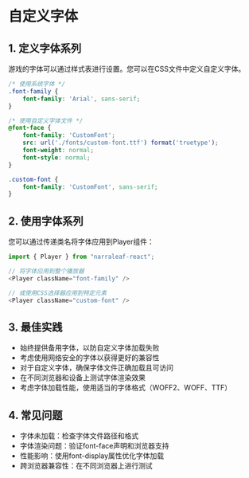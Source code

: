 # 自定义字体

## 1. 定义字体系列

游戏的字体可以通过样式表进行设置。您可以在CSS文件中定义自定义字体。

```css
/* 使用系统字体 */
.font-family {
    font-family: 'Arial', sans-serif;
}

/* 使用自定义字体文件 */
@font-face {
    font-family: 'CustomFont';
    src: url('./fonts/custom-font.ttf') format('truetype');
    font-weight: normal;
    font-style: normal;
}

.custom-font {
    font-family: 'CustomFont', sans-serif;
}
```

## 2. 使用字体系列

您可以通过传递类名将字体应用到Player组件：

```typescript
import { Player } from "narraleaf-react";

// 将字体应用到整个播放器
<Player className="font-family" />

// 或使用CSS选择器应用到特定元素
<Player className="custom-font" />
```

## 3. 最佳实践

- 始终提供备用字体，以防自定义字体加载失败
- 考虑使用网络安全的字体以获得更好的兼容性
- 对于自定义字体，确保字体文件正确加载且可访问
- 在不同浏览器和设备上测试字体渲染效果
- 考虑字体加载性能，使用适当的字体格式（WOFF2、WOFF、TTF）

## 4. 常见问题

- 字体未加载：检查字体文件路径和格式
- 字体渲染问题：验证font-face声明和浏览器支持
- 性能影响：使用font-display属性优化字体加载
- 跨浏览器兼容性：在不同浏览器上进行测试
